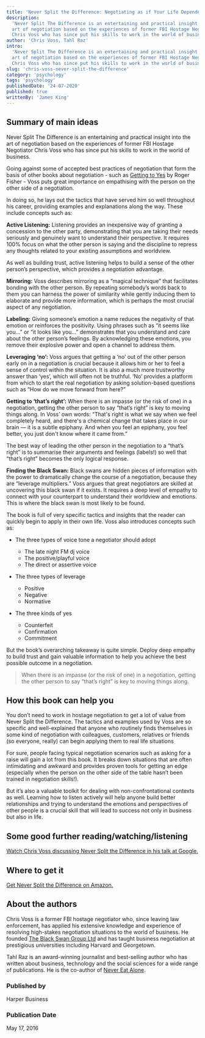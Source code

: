 ```yaml
---
title: 'Never Split the Difference: Negotiating as if Your Life Depended on It'
description:
  'Never Split The Difference is an entertaining and practical insight into the
  art of negotiation based on the experiences of former FBI Hostage Negotiator
  Chris Voss who has since put his skills to work in the world of business.'
author: 'Chris Voss, Tahl Raz'
intro:
  'Never Split The Difference is an entertaining and practical insight into the
  art of negotiation based on the experiences of former FBI Hostage Negotiator
  Chris Voss who has since put his skills to work in the world of business.'
slug: 'chris-voss-never-split-the-difference'
category: 'psychology'
tags: 'psychology'
publishedDate: '24-07-2020'
published: true
writtenBy: 'James King'
---
```


## Summary of main ideas

Never Split The Difference is an entertaining and practical insight into the art
of negotiation based on the experiences of former FBI Hostage Negotiator Chris
Voss who has since put his skills to work in the world of business.

Going against some of accepted best practices of negotiation that form the basis
of other books about negotiation - such as
[Getting to Yes](https://www.amazon.com/Getting-Yes-Negotiating-Agreement-Without/dp/0140157352)
by Roger Fisher - Voss puts great importance on empathising with the person on
the other side of a negotiation.

In doing so, he lays out the tactics that have served him so well throughout his
career, providing examples and explanations along the way. These include
concepts such as:

**Active Listening:** Listening provides an inexpensive way of granting a
concession to the other party, demonstrating that you are taking their needs
seriously and genuinely want to understand their perspective. It requires 100%
focus on what the other person is saying and the discipline to repress any
thoughts related to your existing assumptions and worldview.

As well as building trust, active listening helps to build a sense of the other
person’s perspective, which provides a negotiation advantage.

**Mirroring:** Voss describes mirroring as a “magical technique” that
facilitates bonding with the other person. By repeating somebody’s words back to
them you can harness the power of similarity while gently inducing them to
elaborate and provide more information, which is perhaps the most crucial aspect
of any negotiation.

**Labeling:** Giving someone’s emotion a name reduces the negativity of that
emotion or reinforces the positivity. Using phrases such as “it seems like
you...” or “it looks like you...” demonstrates that you understand and care
about the other person’s feelings. By acknowledging these emotions, you remove
their explosive power and open a channel to address them.

**Leveraging ‘no’:** Voss argues that getting a ‘no’ out of the other person
early on in a negotiation is crucial because it allows him or her to feel a
sense of control within the situation. It is also a much more trustworthy answer
than ‘yes’, which will often not be truthful. ‘No’ provides a platform from
which to start the real negotiation by asking solution-based questions such as
“How do we move forward from here?”

**Getting to ‘that’s right’:** When there is an impasse (or the risk of one) in
a negotiation, getting the other person to say “that’s right” is key to moving
things along. In Voss’ own words: “That's right is what we say when we feel
completely heard, and there's a chemical change that takes place in our brain —
it is a subtle epiphany. And when you feel an epiphany, you feel better, you
just don't know where it came from.”

The best way of leading the other person in the negotiation to a “that’s right”
is to summarise their arguments and feelings (labels!) so well that “that’s
right” becomes the only logical response.

**Finding the Black Swan:** Black swans are hidden pieces of information with
the power to dramatically change the course of a negotiation, because they are
“leverage multipliers.” Voss argues that great negotiators are skilled at
uncovering this black swan if it exists. It requires a deep level of empathy to
connect with your counterpart to understand their worldview and emotions. This
is where the black swan is most likely to be found.

The book is full of very specific tactics and insights that the reader can
quickly begin to apply in their own life. Voss also introduces concepts such as:

- The three types of voice tone a negotiator should adopt

  - The late night FM dj voice
  - The positive/playful voice
  - The direct or assertive voice

- The three types of leverage

  - Positive
  - Negative
  - Normative

- The three kinds of yes
  - Counterfeit
  - Confirmation
  - Commitment

But the book’s overarching takeaway is quite simple. Deploy deep empathy to
build trust and gain valuable information to help you achieve the best possible
outcome in a negotiation.

> When there is an impasse (or the risk of one) in a negotiation, getting the
> other person to say “that’s right” is key to moving things along.

## How this book can help you

You don’t need to work in hostage negotiation to get a lot of value from Never
Split the Difference. The tactics and examples used by Voss are so specific and
well-explained that anyone who routinely finds themselves in some kind of
negotiation with colleagues, customers, relatives or friends (so everyone,
really) can begin applying them to real life situations

For sure, people facing typical negotiation scenarios such as asking for a raise
will gain a lot from this book. It breaks down situations that are often
intimidating and awkward and provides proven tools for getting an edge
(especially when the person on the other side of the table hasn’t been trained
in negotiation skills!).

But it’s also a valuable toolkit for dealing with non-confrontational contexts
as well. Learning how to listen actively will help anyone build better
relationships and trying to understand the emotions and perspectives of other
people is a crucial skill that will lead to success not only in business but
also in life.

## Some good further reading/watching/listening

[Watch Chris Voss discussing Never Split the Difference in his talk at Google.](https://www.youtube.com/watch?v=guZa7mQV1l0&list=PL1iIAT1Ag4inYWyvkGWoBbUFWMA89awaz&index=25)

## Where to get it

[Get Never Split the Difference on Amazon.](https://www.amazon.com/Never-Split-Difference-Negotiating-Depended-ebook/dp/B014DUR7L2)

## About the authors

Chris Voss is a former FBI hostage negotiator who, since leaving law
enforcement, has applied his extensive knowledge and experience of resolving
high-stakes negotiation situations to the world of business. He founded
[The Black Swan Group Ltd](https://www.blackswanltd.com/home) and has taught
business negotiation at prestigious universities including Harvard and
Georgetown.

Tahl Raz is an award-winning journalist and best-selling author who has written
about business, technology and the social sciences for a wide range of
publications. He is the co-author of
[Never Eat Alone](https://www.amazon.com/Never-Eat-Alone-Expanded-Updated/dp/0385346654).

### Published by

Harper Business

### Publication Date

May 17, 2016
